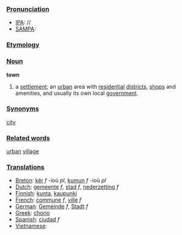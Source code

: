 ===[[Pronunciation]]===
*[[IPA]]: //
*[[SAMPA]]:
===[[Etymology]]===
===[[Noun]]===
'''town'''

#a [[settlement]]; an [[urban]] area with [[residential]] [[district]]s, [[shop]]s and amenities, and usually its own local [[government]].
===[[Synonyms]]===
[[city]]
===[[Related words]]===
[[urban]] [[village]]
===[[Translations]]===
*[[Breton]]: [[kêr]] ''f'' -ioù ''pl'', [[kumun]] ''f'' -ioù ''pl''
*[[Dutch]]: [[gemeente]] ''f'', [[stad]] ''f'', [[nederzetting]] ''f''
*[[Finnish]]: [[kunta]], [[kaupunki]]
*[[French]]: [[commune]] ''f'', [[ville]] ''f''
*[[German]]: [[Gemeinde]] ''f'', [[Stadt]] ''f''
*[[Greek]]: [[chorio]]
*[[Spanish]]: [[ciudad]] ''f''
*[[Vietnamese]]: [[]]